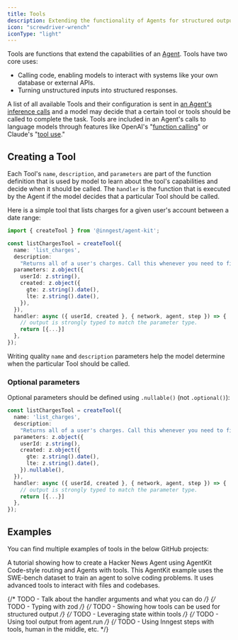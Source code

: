 ```yaml
---
title: Tools
description: Extending the functionality of Agents for structured output or performing tasks.
icon: "screwdriver-wrench"
iconType: "light"
---
```


Tools are functions that extend the capabilities of an [Agent](/concepts/agents). Tools have two core uses:

- Calling code, enabling models to interact with systems like your own database or external APIs.
- Turning unstructured inputs into structured responses.

A list of all available Tools and their configuration is sent in [an Agent's inference calls](/concepts/agents#how-agents-work) and a model may decide that a certain tool or tools should be called to complete the task. Tools are included in an Agent's calls to language models through features like OpenAI's "[function calling](https://platform.openai.com/docs/guides/function-calling)" or Claude's "[tool use](https://docs.anthropic.com/en/docs/build-with-claude/tool-use)."

## Creating a Tool

Each Tool's `name`, `description`, and `parameters` are part of the function definition that is used by model to learn about the tool's capabilities and decide when it should be called. The `handler` is the function that is executed by the Agent if the model decides that a particular Tool should be called.

Here is a simple tool that lists charges for a given user's account between a date range:

```ts
import { createTool } from '@inngest/agent-kit';

const listChargesTool = createTool({
  name: 'list_charges',
  description:
    "Returns all of a user's charges. Call this whenever you need to find one or more charges between a date range.",
  parameters: z.object({
    userId: z.string(),
    created: z.object({
      gte: z.string().date(),
      lte: z.string().date(),
    }),
  }),
  handler: async ({ userId, created }, { network, agent, step }) => {
    // output is strongly typed to match the parameter type.
    return [{...}]
  },
});
```

Writing quality `name` and `description` parameters help the model determine when the particular Tool should be called.

### Optional parameters

Optional parameters should be defined using `.nullable()` (not `.optional()`):

```ts {7-10}
const listChargesTool = createTool({
  name: 'list_charges',
  description:
    "Returns all of a user's charges. Call this whenever you need to find one or more charges between a date range.",
  parameters: z.object({
    userId: z.string(),
    created: z.object({
      gte: z.string().date(),
      lte: z.string().date(),
    }).nullable(),
  }),
  handler: async ({ userId, created }, { network, agent, step }) => {
    // output is strongly typed to match the parameter type.
    return [{...}]
  },
});
```

## Examples

You can find multiple examples of tools in the below GitHub projects:

<CardGroup cols={1}>
  <Card title="Hacker News Agent with Render and Inngest" href="https://github.com/inngest/agentkit-render-tutorial" icon="github">
    A tutorial showing how to create a Hacker News Agent using AgentKit Code-style routing and Agents with tools.
  </Card>

  <Card title="AgentKit SWE-bench" href="https://github.com/inngest/agent-kit/tree/main/examples/swebench#readme" icon="github">
    This AgentKit example uses the SWE-bench dataset to train an agent to solve coding problems. It uses advanced tools to interact with files and codebases.
  </Card>
</CardGroup>

{/* TODO - Talk about the handler arguments and what you can do */}
{/* TODO - Typing with zod */}
{/* TODO - Showing how tools can be used for structured output */}
{/* TODO - Leveraging state within tools */}
{/* TODO - Using tool output from agent.run */}
{/* TODO - Using Inngest steps with tools, human in the middle, etc. */}
